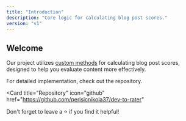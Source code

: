 ```yaml
---
title: "Introduction"
description: "Core logic for calculating blog post scores."
version: "v1"
---
```


## Welcome

Our project utilizes <ins>custom methods</ins> for calculating blog post scores, designed to help you evaluate content more effectively.

For detailed implementation, check out the repository.

<Card
  title="Repository"
  icon="github"
  href="https://github.com/perisicnikola37/dev-to-rater"
>
  Don't forget to leave a ⭐ if you find it helpful!
</Card>
